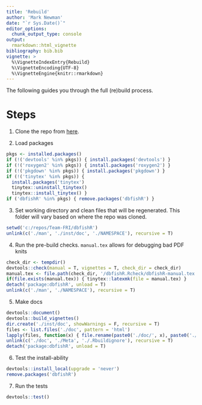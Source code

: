 ```yaml
---
title: 'Rebuild'
author: 'Mark Newman'
date: "`r Sys.Date()`"
editor_options: 
  chunk_output_type: console
output:
  rmarkdown::html_vignette
bibliography: bib.bib
vignette: >
  %\VignetteIndexEntry{Rebuild}
  %\VignetteEncoding{UTF-8}
  %\VignetteEngine{knitr::rmarkdown}
---
```


The following guides you through the full (re)build process.

# Steps

1. Clone the repo from [here](https://github.com/Team-FRI/dbfishR).

2. Load packages

```r
pkgs <- installed.packages()
if (!('devtools' %in% pkgs)) { install.packages('devtools') }
if (!('roxygen2' %in% pkgs)) { install.packages('roxygen2') }
if (!('pkgdown' %in% pkgs)) { install.packages('pkgdown') }
if (!('tinytex' %in% pkgs)) {
  install.packages('tinytex')
  tinytex::uninstall_tinytex()
  tinytex::install_tinytex() }
if ('dbfishR' %in% pkgs) { remove.packages('dbfishR') }
```

3. Set working directory and clean files that will be regenerated.
   This folder will vary based on where the repo was cloned.

```r
setwd('c:/repos/Team-FRI/dbfishR')
unlink(c('./man', './inst/doc', './NAMESPACE'), recursive = T)
```

4. Run the pre-build checks.
   `manual.tex` allows for debugging bad PDF knits

```r
check_dir <- tempdir()
devtools::check(manual = T, vignettes = T, check_dir = check_dir)
manual.tex <- file.path(check_dir, '/dbfishR.Rcheck/dbfishR-manual.tex')
if(file.exists(manual.tex)) { tinytex::latexmk(file = manual.tex) }
detach('package:dbfishR', unload = T)
unlink(c('./man', './NAMESPACE'), recursive = T)
```

5. Make docs

```r
devtools::document()
devtools::build_vignettes()
dir.create('./inst/doc', showWarnings = F, recursive = T)
files <- list.files('./doc', pattern = 'html')
lapply(files, function(x) { file.rename(paste0('./doc/', x), paste0('./inst/doc/', x)) } )
unlink(c('./doc', './Meta', './.Rbuildignore'), recursive = T)
detach('package:dbfishR', unload = T)
```

6. Test the install-ability

```r
devtools::install_local(upgrade = 'never')
remove.packages('dbfishR')
```

7. Run the tests

```r
devtools::test()
```
